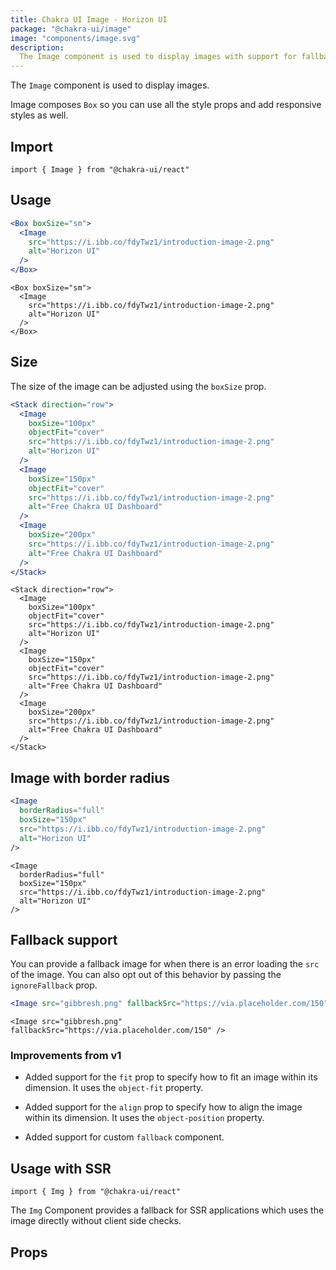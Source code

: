 ```yaml
---
title: Chakra UI Image - Horizon UI
package: "@chakra-ui/image"
image: "components/image.svg"
description:
  The Image component is used to display images with support for fallback.
---
```


The `Image` component is used to display images.

Image composes `Box` so you can use all the style props and add responsive
styles as well.

## Import

```tsx
import { Image } from "@chakra-ui/react"
```

## Usage

```jsx
<Box boxSize="sm">
  <Image
    src="https://i.ibb.co/fdyTwz1/introduction-image-2.png"
    alt="Horizon UI"
  />
</Box>
```

```tsx
<Box boxSize="sm">
  <Image
    src="https://i.ibb.co/fdyTwz1/introduction-image-2.png"
    alt="Horizon UI"
  />
</Box>
```

## Size

The size of the image can be adjusted using the `boxSize` prop.

```jsx
<Stack direction="row">
  <Image
    boxSize="100px"
    objectFit="cover"
    src="https://i.ibb.co/fdyTwz1/introduction-image-2.png"
    alt="Horizon UI"
  />
  <Image
    boxSize="150px"
    objectFit="cover"
    src="https://i.ibb.co/fdyTwz1/introduction-image-2.png"
    alt="Free Chakra UI Dashboard"
  />
  <Image
    boxSize="200px"
    src="https://i.ibb.co/fdyTwz1/introduction-image-2.png"
    alt="Free Chakra UI Dashboard"
  />
</Stack>
```

```tsx
<Stack direction="row">
  <Image
    boxSize="100px"
    objectFit="cover"
    src="https://i.ibb.co/fdyTwz1/introduction-image-2.png"
    alt="Horizon UI"
  />
  <Image
    boxSize="150px"
    objectFit="cover"
    src="https://i.ibb.co/fdyTwz1/introduction-image-2.png"
    alt="Free Chakra UI Dashboard"
  />
  <Image
    boxSize="200px"
    src="https://i.ibb.co/fdyTwz1/introduction-image-2.png"
    alt="Free Chakra UI Dashboard"
  />
</Stack>
```

## Image with border radius

```jsx
<Image
  borderRadius="full"
  boxSize="150px"
  src="https://i.ibb.co/fdyTwz1/introduction-image-2.png"
  alt="Horizon UI"
/>
```

```tsx
<Image
  borderRadius="full"
  boxSize="150px"
  src="https://i.ibb.co/fdyTwz1/introduction-image-2.png"
  alt="Horizon UI"
/>
```

## Fallback support

You can provide a fallback image for when there is an error loading the `src` of
the image. You can also opt out of this behavior by passing the `ignoreFallback`
prop.

```jsx
<Image src="gibbresh.png" fallbackSrc="https://via.placeholder.com/150" />
```

```tsx
<Image src="gibbresh.png" fallbackSrc="https://via.placeholder.com/150" />
```

### Improvements from v1

- Added support for the `fit` prop to specify how to fit an image within its
  dimension. It uses the `object-fit` property.

- Added support for the `align` prop to specify how to align the image within
  its dimension. It uses the `object-position` property.

- Added support for custom `fallback` component.

## Usage with SSR

```tsx
import { Img } from "@chakra-ui/react"
```

The `Img` Component provides a fallback for SSR applications which uses the
image directly without client side checks.

## Props

<PropsTable of="Image" />
